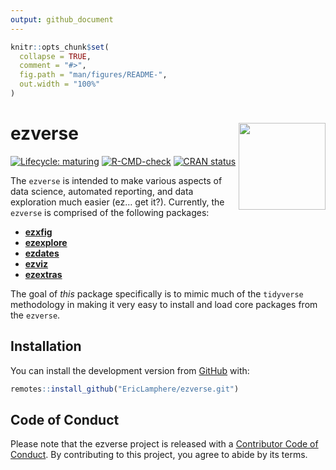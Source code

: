 ```yaml
---
output: github_document
---
```


<!-- README.md is generated from README.Rmd. Please edit that file -->

```r
knitr::opts_chunk$set(
  collapse = TRUE,
  comment = "#>",
  fig.path = "man/figures/README-",
  out.width = "100%"
)
```

# ezverse <a href='https://github.com/EricLamphere/ezverse'><img src='man/figures/logo.png' align="right" height="139" /></a>

<!-- badges: start -->
[![Lifecycle: maturing](https://img.shields.io/badge/lifecycle-maturing-blue.svg)](https://lifecycle.r-lib.org/articles/stages.html#maturing)
[![R-CMD-check](https://github.com/EricLamphere/ezverse/actions/workflows/check-release.yaml/badge.svg)](https://github.com/EricLamphere/ezverse/actions/workflows/check-release.yaml)
[![CRAN status](https://www.r-pkg.org/badges/version/ezverse)](https://CRAN.R-project.org/package=ezverse)
<!-- badges: end -->

The `ezverse` is intended to make various aspects of data science, automated reporting, and data exploration much easier (ez… get it?). Currently, the `ezverse` is comprised of the following packages:

* [**ezxfig**](https://github.com/EricLamphere/ezxfig.git)
* [**ezexplore**](https://github.com/EricLamphere/ezexplore.git)
* [**ezdates**](https://github.com/EricLamphere/ezdates.git)
* [**ezviz**](https://github.com/EricLamphere/ezviz.git)
* [**ezextras**](https://github.com/EricLamphere/ezextras.git)

The goal of *this* package specifically is to mimic much of the `tidyverse` methodology in making it very easy to install and load core packages from the `ezverse`.

## Installation

You can install the development version from [GitHub](https://github.com/EricLamphere/ezverse) with:

``` r
remotes::install_github("EricLamphere/ezverse.git")
```

## Code of Conduct

Please note that the ezverse project is released with a [Contributor Code of Conduct](https://contributor-covenant.org/version/2/0/CODE_OF_CONDUCT.html). By contributing to this project, you agree to abide by its terms.
